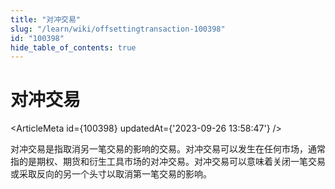 ```yaml
---
title: "对冲交易"
slug: "/learn/wiki/offsettingtransaction-100398"
id: "100398"
hide_table_of_contents: true
---
```



# 对冲交易

<ArticleMeta id={100398} updatedAt={'2023-09-26 13:58:47'} />
<div className='border-solid border-b border-t-0 my-4 border-[var(--ifm-color-gray-300)]' />

对冲交易是指取消另一笔交易的影响的交易。对冲交易可以发生在任何市场，通常指的是期权、期货和衍生工具市场的对冲交易。对冲交易可以意味着关闭一笔交易或采取反向的另一个头寸以取消第一笔交易的影响。
